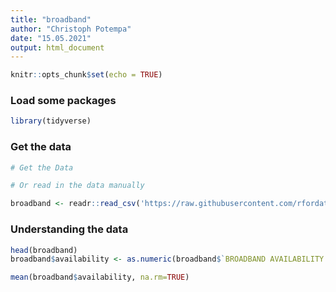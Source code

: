 ```yaml
---
title: "broadband"
author: "Christoph Potempa"
date: "15.05.2021"
output: html_document
---
```


```r
knitr::opts_chunk$set(echo = TRUE)
```

### Load some packages

```r
library(tidyverse)
```

### Get the data

```r
# Get the Data

# Or read in the data manually

broadband <- readr::read_csv('https://raw.githubusercontent.com/rfordatascience/tidytuesday/master/data/2021/2021-05-11/broadband.csv')
```

### Understanding the data

```r
head(broadband)
broadband$availability <- as.numeric(broadband$`BROADBAND AVAILABILITY PER FCC`)
```

```r
mean(broadband$availability, na.rm=TRUE)
```

